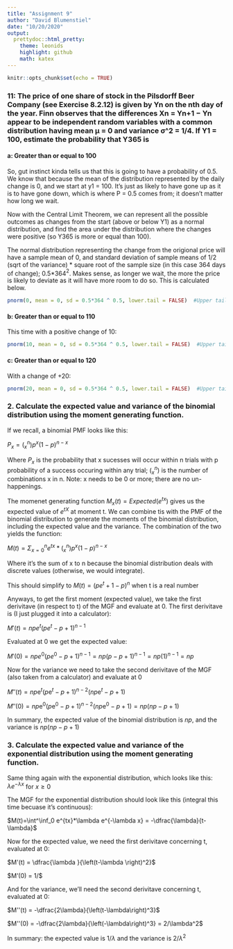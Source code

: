 ---
title: "Assignment 9"
author: "David Blumenstiel"
date: "10/20/2020"
output:
  prettydoc::html_pretty:
    theme: leonids
    highlight: github
    math: katex
---

```{r setup, include=FALSE}
knitr::opts_chunk$set(echo = TRUE)
```


### 11: The price of one share of stock in the Pilsdorff Beer Company (see Exercise 8.2.12) is given by Yn on the nth day of the year. Finn observes that the differences Xn = Yn+1 − Yn appear to be independent random variables with a common distribution having mean μ = 0 and variance  σ^2 = 1/4. If Y1 = 100, estimate the probability that Y365 is

#### a: Greater than or equal to 100

So, gut instinct kinda tells us that this is going to have a probability of 0.5.  We know that because the mean of the distribution represented by the daily change is 0, and we start at y1 = 100.  It's just as likely to have gone up as it is to have gone down, which is where P = 0.5 comes from; it doesn't matter how long we wait.  

Now with the Central Limit Theorem, we can represent all the possible outcomes as changes from the start (above or below Y1) as a normal distribution, and find the area under the distribution where the changes were positive (so Y365 is more or equal than 100).  

The normal distribution representing the change from the origional price will have a sample mean of 0, and standard deviation of sample means of 1/2 (sqrt of the variance) * square root of the sample size (in this case 364 days of change); 0.5*364$^2$.  Makes sense, as longer we wait, the more the price is likely to deviate as it will have more room to do so.  This is calculated below.

```{r}
pnorm(0, mean = 0, sd = 0.5*364 ^ 0.5, lower.tail = FALSE)  #Upper tail becuase we're looking for greater than
```

#### b: Greater than or equal to 110

This time with a positive change of 10:

```{r}
pnorm(10, mean = 0, sd = 0.5*364 ^ 0.5, lower.tail = FALSE)  #Upper tail becuase we're looking for greater than
```


#### c: Greater than or equal to 120

With a change of +20:

```{r}
pnorm(20, mean = 0, sd = 0.5*364 ^ 0.5, lower.tail = FALSE)  #Upper tail becuase we're looking for greater than
```

### 2. Calculate the expected value and variance of the binomial distribution using the moment generating function.

If we recall, a binomial PMF looks like this:

$P_x=(^n_x)p^x(1-p)^{n-x}$

Where $P_x$ is the probability that x sucesses will occur within n trials with p probability of a success occuring within any trial; $(^n_x)$ is the number of combinations x in n.  Note: x needs to be 0 or more; there are no un-happenings.

The momenet generating function $M_x(t) = Expected(e^{tx})$ gives us the expected value of $e^{tX}$ at moment t.  We can combine tis with the PMF of the binomial distribution to generate the moments of the binomial distribution, including the expected value and the variance.  The combination of the two yields the function:

$M(t)= \Sigma^n_{x=0} e^{tx}*(^n_x) p^x(1-p)^{n-x}$

Where it's the sum of x to n because the binomial distribution deals with discrete values (otherwise, we would integrate).

This should simplify to $M(t)= (pe^t+1-p)^n$ when t is a real number

Anyways, to get the first moment (expected value), we take the first derivitave (in respect to t) of the MGF and evaluate at 0.  The first derivitave is (I just plugged it into a calculator):

$M'(t) = npe^t(pe^t-p+1)^{n-1}$

Evaluated at 0 we get the expected value:

$M'(0) = npe^0(pe^0-p+1)^{n-1} = np(p-p+1)^{n-1} = np(1)^{n-1} = np$

Now for the variance we need to take the second derivitave of the MGF (also taken from a calculator) and evaluate at 0

$M''(t) = np\mathrm{e}^t\left(p\mathrm{e}^t-p+1\right)^{n-2}\left(np\mathrm{e}^t-p+1\right)$

$M''(0) = np\mathrm{e}^0\left(p\mathrm{e}^0-p+1\right)^{n-2}\left(np\mathrm{e}^0-p+1\right) = np(np-p+1)$

In summary, the expected value of the binomial distribution is $np$, and the variance is $np(np-p+1)$


### 3. Calculate the expected value and variance of the exponential distribution using the moment generating function.

Same thing again with the exponential distribution, which looks like this: $\lambda e^{-\lambda x}$ for $x \geq 0$ 

The MGF for the exponential distribution should look like this (integral this time becuase it's continuous):

$M(t)=\int^\inf_0 e^{tx}*\lambda e^{-\lambda x} = -\dfrac{\lambda}{t-\lambda}$

Now for the expected value, we need the first derivitave concerning t, evaluated at 0:

$M'(t) = \dfrac{\lambda }{\left(t-\lambda \right)^2}$

$M'(0) = 1/\lambda $

And for the variance, we'll need the second derivitave concerning t, evaluated at 0:

$M''(t) = -\dfrac{2\lambda}{\left(t-\lambda\right)^3}$

$M''(0) = -\dfrac{2\lambda}{\left(-\lambda\right)^3} = 2/\lambda^2$

In summary: the expected value is $1/\lambda$ and the variance is $2/\lambda^2$









